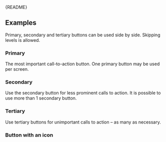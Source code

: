 
<Meta of={ButtonStories} />

<Markdown>{README}</Markdown>

<Primary />

<Controls />

## Examples

Primary, secondary and tertiary buttons can be used side by side.
Skipping levels is allowed.

### Primary

The most important call-to-action button.
One primary button may be used per screen.

<Canvas of={ButtonStories.Primary} />

### Secondary

Use the secondary button for less prominent calls to action.
It is possible to use more than 1 secondary button.

<Canvas of={ButtonStories.Secondary} />

### Tertiary

Use tertiary buttons for unimportant calls to action – as many as necessary.

<Canvas of={ButtonStories.Tertiary} />

### Button with an icon

<Canvas of={ButtonStories.ButtonWithAnIcon} />
